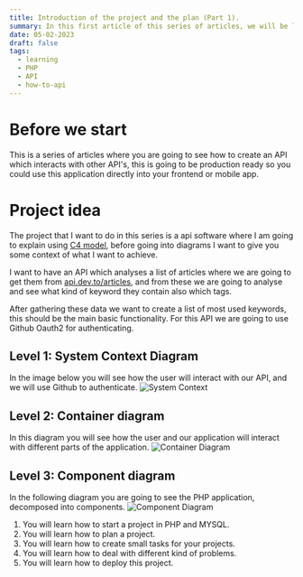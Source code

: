 ```yaml
---
title: Introduction of the project and the plan (Part 1).
summary: In this first article of this series of articles, we will be laying out the project idea and the plan what we are going to achieve.
date: 05-02-2023
draft: false
tags:
  - learning
  - PHP
  - API
  - how-to-api
---
```


<TOCInline toc={props.toc} asDisclosure />

# Before we start

This is a series of articles where you are going to see how to create an API which interacts with other API's,
this is going to be production ready so you could use this application directly into your frontend or mobile app.

# Project idea

The project that I want to do in this series is a api software where I am going to explain using [C4 model](https://c4model.com/),
before going into diagrams I want to give you some context of what I want to achieve.

I want to have an API which analyses a list of articles where we are going to get them from [api.dev.to/articles](),
and from these we are going to analyse and see what kind of keyword they contain also which tags.

After gathering these data we want to create a list of most used keywords, this should be the main basic functionality.
For this API we are going to use Github Oauth2 for authenticating.

## Level 1: System Context Diagram

In the image below you will see how the user will interact with our API, and we will use Github to authenticate.
![System Context](../../static/images/c4-keyword-analyser-system-context.jpg)

## Level 2: Container diagram

In this diagram you will see how the user and our application will interact with different parts of the application.
![Container Diagram](../../static/images/c4-level2-keyword-analyser.jpg)

## Level 3: Component diagram

In the following diagram you are going to see the PHP application, decomposed into components.
![Component Diagram](../../static/images/c4-level3-component-diagram.jpg)

1. You will learn how to start a project in PHP and MYSQL.
2. You will learn how to plan a project.
3. You will learn how to create small tasks for your projects.
4. You will learn how to deal with different kind of problems.
5. You will learn how to deploy this project.

